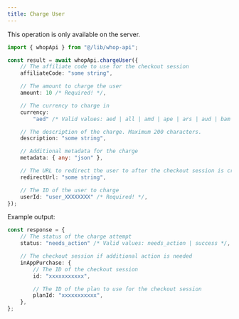 ```yaml
---
title: Charge User
---
```

<Note>This operation is only available on the server.</Note>
```typescript
import { whopApi } from "@/lib/whop-api";

const result = await whopApi.chargeUser({
	// The affiliate code to use for the checkout session
	affiliateCode: "some string",

	// The amount to charge the user
	amount: 10 /* Required! */,

	// The currency to charge in
	currency:
		"aed" /* Valid values: aed | all | amd | ape | ars | aud | bam | bgn | bhd | bob | brl | bsd | cad | chf | clp | cop | crc | czk | dkk | dop | dzd | egp | etb | eth | eur | gbp | ghs | gmd | gtq | gyd | hkd | huf | idr | ils | inr | jmd | jod | jpy | kes | khr | krw | kwd | lkr | mad | mdl | mga | mkd | mnt | mop | mur | mxn | myr | nad | ngn | nok | nzd | omr | pen | php | pkr | pln | pyg | qar | ron | rsd | rub | rwf | sar | sek | sgd | thb | tnd | try | ttd | twd | tzs | usd | uyu | uzs | vnd | xcd | xof | zar */ /* Required! */,

	// The description of the charge. Maximum 200 characters.
	description: "some string",

	// Additional metadata for the charge
	metadata: { any: "json" },

	// The URL to redirect the user to after the checkout session is created
	redirectUrl: "some string",

	// The ID of the user to charge
	userId: "user_XXXXXXXX" /* Required! */,
});

```

Example output:

```typescript
const response = {
	// The status of the charge attempt
	status: "needs_action" /* Valid values: needs_action | success */,

	// The checkout session if additional action is needed
	inAppPurchase: {
		// The ID of the checkout session
		id: "xxxxxxxxxxx",

		// The ID of the plan to use for the checkout session
		planId: "xxxxxxxxxxx",
	},
};

```
